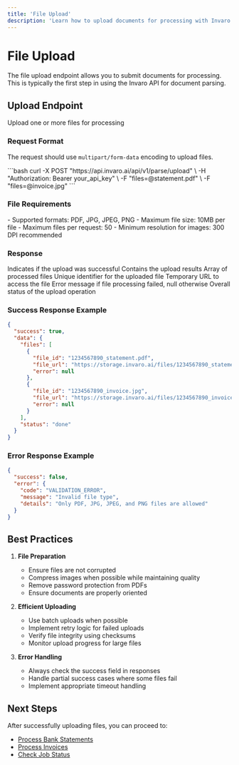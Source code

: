 ```yaml
---
title: 'File Upload'
description: 'Learn how to upload documents for processing with Invaro API'
---
```


# File Upload

The file upload endpoint allows you to submit documents for processing. This is typically the first step in using the Invaro API for document parsing.

## Upload Endpoint

<ParamField path="/parse/upload" method="POST">
  Upload one or more files for processing
</ParamField>

### Request Format

The request should use `multipart/form-data` encoding to upload files.

<RequestExample>
```bash
curl -X POST "https://api.invaro.ai/api/v1/parse/upload" \
  -H "Authorization: Bearer your_api_key" \
  -F "files=@statement.pdf" \
  -F "files=@invoice.jpg"
```
</RequestExample>

### File Requirements

<Card>
  - Supported formats: PDF, JPG, JPEG, PNG
  - Maximum file size: 10MB per file
  - Maximum files per request: 50
  - Minimum resolution for images: 300 DPI recommended
</Card>

### Response

<ResponseField name="success" type="boolean">
  Indicates if the upload was successful
</ResponseField>

<ResponseField name="data" type="object">
  Contains the upload results
  <Expandable title="properties">
    <ResponseField name="files" type="array">
      Array of processed files
      <Expandable title="properties">
        <ResponseField name="file_id" type="string">
          Unique identifier for the uploaded file
        </ResponseField>
        <ResponseField name="file_url" type="string">
          Temporary URL to access the file
        </ResponseField>
        <ResponseField name="error" type="string">
          Error message if file processing failed, null otherwise
        </ResponseField>
      </Expandable>
    </ResponseField>
    <ResponseField name="status" type="string">
      Overall status of the upload operation
    </ResponseField>
  </Expandable>
</ResponseField>

### Success Response Example

```json
{
  "success": true,
  "data": {
    "files": [
      {
        "file_id": "1234567890_statement.pdf",
        "file_url": "https://storage.invaro.ai/files/1234567890_statement.pdf",
        "error": null
      },
      {
        "file_id": "1234567890_invoice.jpg",
        "file_url": "https://storage.invaro.ai/files/1234567890_invoice.jpg",
        "error": null
      }
    ],
    "status": "done"
  }
}
```

### Error Response Example

```json
{
  "success": false,
  "error": {
    "code": "VALIDATION_ERROR",
    "message": "Invalid file type",
    "details": "Only PDF, JPG, JPEG, and PNG files are allowed"
  }
}
```

## Best Practices

1. **File Preparation**
   - Ensure files are not corrupted
   - Compress images when possible while maintaining quality
   - Remove password protection from PDFs
   - Ensure documents are properly oriented

2. **Efficient Uploading**
   - Use batch uploads when possible
   - Implement retry logic for failed uploads
   - Verify file integrity using checksums
   - Monitor upload progress for large files

3. **Error Handling**
   - Always check the success field in responses
   - Handle partial success cases where some files fail
   - Implement appropriate timeout handling

## Next Steps

After successfully uploading files, you can proceed to:
- [Process Bank Statements](/api-reference/statement-processing)
- [Process Invoices](/api-reference/invoice-processing)
- [Check Job Status](/api-reference/job-management) 